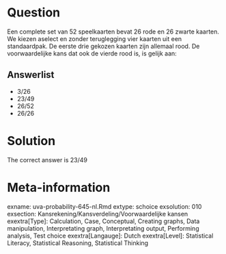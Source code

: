 Question
========

Een complete set van 52 speelkaarten bevat 26 rode en 26 zwarte kaarten. We kiezen aselect en zonder teruglegging vier kaarten uit een standaardpak. De eerste drie gekozen kaarten zijn allemaal rood. De voorwaardelijke kans dat ook de vierde rood is, is gelijk aan: 

Answerlist
----------
* 3\/26
* 23\/49
* 26\/52
* 26\/26

Solution
========

The correct answer is  23\/49 

Meta-information
================
exname: uva-probability-645-nl.Rmd 
extype: schoice 
exsolution: 010 
exsection: Kansrekening/Kansverdeling/Voorwaardelijke kansen
exextra[Type]: Calculation, Case, Conceptual, Creating graphs, Data manipulation, Interpretating graph, Interpretating output, Performing analysis, Test choice 
exextra[Langauge]: Dutch 
exextra[Level]: Statistical Literacy, Statistical Reasoning, Statistical Thinking 
